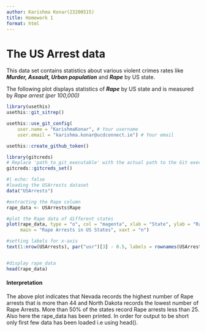 ```yaml
---
author: Karishma Konar(23200515)
title: Homework 1
format: html
---
```


# The US Arrest data

This data set contains statistics about various violent crimes rates like ***Murder, Assault, Urban population*** and ***Rape*** by US state.

The following plot displays statistics of ***Rape*** by US state and is measured by *Rape arrest (per 100,000)*

```r
library(usethis)
usethis::git_sitrep()
```
```r
usethis::use_git_config(
    user.name = "KarishmaKonar", # Your username
    user.email = "karishma.konar@ucdconnect.ie") # Your email
```

```r
usethis::create_github_token()
```
```r
library(gitcreds)
# Replace 'path_to_git_executable' with the actual path to the Git executable
gitcreds::gitcreds_set()

```


```r
#| echo: false
#loading the USArrests dataset
data("USArrests")

#extracting the Rape column
rape_data <- USArrests$Rape

#plot the Rape data of different states
plot(rape_data, type = "o", col = "magenta", xlab = "State", ylab = "Rape Arrests (per 100,000)", 
     main = "Rape Arrests in US States", xaxt = "n")

#setting labels for x-axis
text(1:nrow(USArrests), par("usr")[3] - 0.5, labels = rownames(USArrests), srt = 60, adj = 1, cex = 0.6, xpd = TRUE)


#display rape_data
head(rape_data)

```

#### Interpretation

The above plot indicates that Nevada records the highest number of Rape arrests that is more than 44 and North Dakota records the lowest number of Rape Arrests. More than 50% of the states record Rape arrests less than 25. Also here the rape_data has been printed. In order for output to be short only first few data has been loaded i.e using head().
